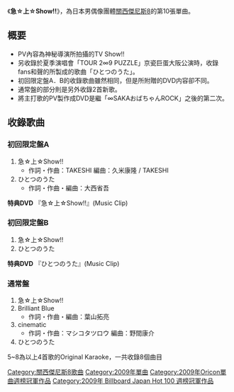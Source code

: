 {{unreferenced|time=2010-04-15T13:10:01+00:00}}
{{Infobox Single |
| Name                  = 急☆上☆Show!!
| Artist                = [[關西傑尼斯8|關西傑尼斯8]]
| Released              = 2009年11月4日
| Genre                 = [[J-POP|J-POP]]（[[演歌・歌謠曲|演歌・歌謠曲]]）
| Label                 = [[IMPEROAL_RECORDS|IMPEROAL RECORDS]]
| Chart position        = * 單曲週榜第1名（[[Oricon|Oricon]]）
* 2009年11月單月榜第2名（Oricon）
* 2009年度年榜第10名（Oricon）
| Certification         = * 白金唱片（[[日本唱片業協會|日本唱片業協會]]）
| Last single            = [[無責任ヒーロー|無責任ヒーロー]]<br />（2008年）
| This single            = '''急☆上☆Show!!'''<br />（2009年）
| Next single            = [[GIFT～白～|GIFT～白～]]<br />（2009年）
}}
《'''急☆上☆Show!!'''》，為日本男偶像團體[[關西傑尼斯8|關西傑尼斯8]]的第10張單曲。

==概要==
*PV內容為神秘導演所拍攝的TV Show!!
*另收錄於夏季演唱會「TOUR 2∞9 PUZZLE」京瓷巨蛋大阪公演時，收錄fans和聲的所製成的歌曲「ひとつのうた」。
*初回限定盤A．B的收錄歌曲雖然相同，但是所附贈的DVD内容卻不同。
*通常盤的部分則是另外收錄2首新歌。
*將主打歌的PV製作成DVD是繼「∞SAKAおばちゃんROCK」之後的第二次。

==收錄歌曲==
===初回限定盤A===
#急☆上☆Show!! 
#*作詞・作曲：TAKESHI 編曲：久米康隆 / TAKESHI
#ひとつのうた 
#*作詞・作曲・編曲：大西省吾 

'''特典DVD'''
『急☆上☆Show!!』(Music Clip)

===初回限定盤B===
#急☆上☆Show!!
#ひとつのうた

'''特典DVD'''
『ひとつのうた』(Music Clip)

===通常盤===
#急☆上☆Show!!
#Brilliant Blue 
#*作詞・作曲・編曲：葉山拓亮
#cinematic 
#*作詞・作曲：マシコタツロウ 編曲：野間康介
#ひとつのうた
5~8為以上4首歌的Original Karaoke，一共收錄8個曲目


{{關西傑尼斯8}}
{{Oricon單曲週榜冠軍 (2009年)|2009年11月16日}}
{{Billboard JAPAN Hot 100 週榜冠軍 (2009年)|2009年11月16日}}

{{DEFAULTSORT:Kyū Jō Show!!}}
[[Category:關西傑尼斯8歌曲|Category:關西傑尼斯8歌曲]]
[[Category:2009年單曲|Category:2009年單曲]]
[[Category:2009年Oricon單曲週榜冠軍作品|Category:2009年Oricon單曲週榜冠軍作品]]
[[Category:2009年_Billboard_Japan_Hot_100_週榜冠軍作品|Category:2009年 Billboard Japan Hot 100 週榜冠軍作品]]
